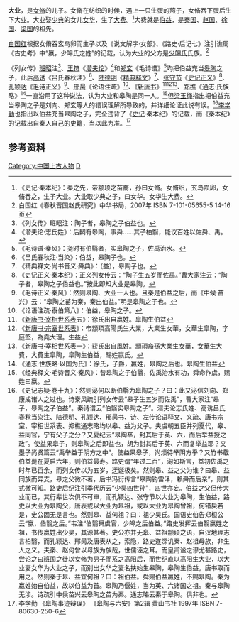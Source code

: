 {{Otheruses|subject=人物|other=同名年号|大业 (年号)}}
'''大业'''，是[[女脩|女脩]]的儿子。女脩在纺织的时候，遇上一只生蛋的燕子，女脩吞下蛋后生下大业。大业娶[[少典|少典]]的女儿[[女华|女华]]，生了[[大费|大费]]。<ref>《史记·秦本纪》：秦之先，帝颛顼之苗裔，孙曰女脩。女脩织，玄鸟陨卵，女脩吞之，生子大业。大业取少典之子，曰女华。女华生大费。</ref>大费就是[[伯益|伯益]]，是[[秦国|秦国]]、[[赵国|赵国]]、[[徐国|徐国]]、[[梁国_(嬴姓)|梁国]]的祖先。

[[白国红|白国红]]根据女脩吞玄鸟卵而生子以及《说文解字·女部》、《路史·后记七》注引谯周《古史考》中“嬴，少皞氏之姓”的记载，认为大业的父方是[[少昊|少皞氏]]氏族。<ref>白国红《春秋晋国赵氏研究》中华书局，2007年 ISBN 7-101-05655-5 14-16页</ref> 

《列女传》[[班昭|班昭]]注<ref>《列女传》班昭注：陶子者，皋陶之子伯益也。</ref>、[[王符|王符]]《[[潜夫论|潜夫论]]》<ref>《潜夫论·志氏姓》：后嗣有皋陶，事舜……其子柏翳，能议百姓以佐舜、禹。</ref>和[[郑玄|郑玄]]《毛诗谱》<ref>《毛诗谱·秦风》：尧时有伯翳者，实皋陶之子，佐禹治水。</ref>均把伯益充当[[皋陶|皋陶]]之子，此后[[高诱|高诱]]《吕氏春秋注》<ref>《吕氏春秋注·当染》：伯益，皋陶子也。</ref>、[[陆德明|陆德明]]《[[精典释文|精典释文]]》<ref>《精典释文·尚书音义·舜典》：（益），皋陶子也。</ref>、[[张守节_(唐朝)|张守节]]《[[史记正义|史记正义]]》<ref>《史记正义·秦本纪》：正义列女传云：“陶子生五岁而佐禹。”曹大家注云：“陶子者，皋陶之子伯益也。”按此即知大业是皋陶。</ref>、[[孔颖达|孔颖达]]《[[毛诗正义|毛诗正义]]》<ref>《毛诗正义·秦风》：然则皋陶、大业一人也。且秦是伯益之后，而《中候·苗兴》云：“皋陶之苗为秦，秦出伯益。”明是皋陶之子也。</ref>、[[邢昺|邢昺]]《论语注疏》<ref>《论语注疏·泰伯第八》：伯益，皋陶之子。</ref>、《[[新唐书|新唐书]]》<ref>《[[新唐書宰相世系表|新唐书·宰相世系表]]五》：徐氏出自嬴姓。皐陶生伯益</ref><ref>《[[新唐書宗室世系表|新唐书·宗室世系表]]》：帝顓頊高陽氏生大業，大業生女華，女華生皐陶，字庭堅，為堯大理。生益</ref><ref>《新唐书·宰相世系表一》：裴氏出自風姓。顓頊裔孫大業生女華，女華生大費，大費生皐陶，皐陶生伯益，賜姓嬴氏。</ref>、[[郑樵|郑樵]]《[[通志|通志]]·氏族略》<ref>《通志·世族略·以国为氏》：徐氏，子爵，嬴姓，皋陶之后也。皋陶生伯益</ref>一直沿用了这种说法，认为大业和皋陶是同一人。<ref>《经典释文·毛诗音义·秦风》：昔皋陶之子伯翳，佐禹治水有功，舜命作虞，赐姓曰嬴。</ref>但[[梁玉绳|梁玉绳]]指出把伯益充当皋陶之子是刘向、郑玄等人的错误理解所导致的，并详细论证此说有误。<ref>《史记志疑·卷十九》：然则泌何以断伯翳为皋陶之子？曰：此又泌信刘向、郑康成诸人之过也。诗秦风疏引列女传云“皋子生五岁而佐禹”，曹大家注“皋子，皋陶之子伯益”。秦诗谱云“伯翳实皋陶之子”。潜夫论志氏姓、高诱吕氏春秋当染注、陆德明、孔颖达、邢昺书、诗、左传论语释文、义疏、唐书宗室、宰相世系表、郑樵通志略均以皋、益为父子。夫虞朝五臣并列夏代，皋、益同官，宁有父子之分？又夏纪云“皋陶卒，封其后于英、六，而后举益授之政”。使益果皋子，则皋陶之后即益也，胡为封其后于英、六而复举益耶？又墨子尚贤篇云“禹举益于阴方之中”。使益果皋子，尚烦待举阴方乎？又竹书载伯益薨在夏启六年，则伯益最寿。路史谓“年过二百”，洵如斯言，益初佐禹之时年已百余，而列女传以为五岁，迂诞极矣。然则皋、益之父为谁？曰皋、益同族而异支，皋之父微不著，后书冯衍传言“皋陶钓雷泽，赖舜而后亲”，则其式微可知。路史后纪注引季代历云“少昊四世孙”，四世亦妄。伯益之父但传大业而已，其行辈世次俱不可审，而孔颖达、张守节以大业为皋陶，生伯益，路史以大业为皋陶父，唐表或以大业为皋祖，或以大业为皋陶曾祖，何错戾若是，史公固无是言也。然则皋、益何祖？曰：祖少昊氏。国语史伯告郑桓公云“嬴，伯翳之后。”韦注“伯翳舜虞官，少皞之后伯益。”路史发挥云伯翳嬴姓之祖，书传嬴姓出少昊，其源甚著。史公亦并无皋、益祖颛顼之语，自汉地理志言柏翳，而孔颖达、邢昺及唐表从之，索隐，路史遂深讥秦、赵祖母族，非生人之义。夫秦、赵何曾以母族为族哉，世儒诬之耳。而皇甫谧之谬尤甚路史，尝论之曰班固之徒以女修为男子而系之高阳后，而世纪直以高阳生大业，以大业妻女华为大业之子，而别出女华之妻名扶始生皋陶，皋陶生伯益。唐书取而用之。然则秦于皋、益宜何祖？曰：祖伯益。舜赐伯益嬴姓，不赐皋陶。秦为嬴姓始自伯益，故以伯益为首。皋陶乃偃姓，当为英、六诸国之祖。秦与皋陶无涉。诗疏引中侯苗兴云皋陶之苗为秦。通志略云秦于皋陶。俱非也。</ref>[[李学勤|李学勤]]也指出以伯益充当皋陶之子，完全违背了《[[史记|史记]]·秦本纪》的记载，而《秦本纪》的记载出自秦人自己的史籍，当以此为准。<ref>李学勤 《皋陶事迹辩误》 《皋陶与六安》第2辑 黄山书社 1997年 ISBN 7-80630-250-6</ref>

==参考资料==
{{Reflist|2}}

[[Category:中国上古人物|Category:中国上古人物]]
[[Category:东夷人|D]]